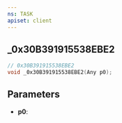 ```yaml
---
ns: TASK
apiset: client
---
```

## _0x30B391915538EBE2

```c
// 0x30B391915538EBE2
void _0x30B391915538EBE2(Any p0);
```


## Parameters
* **p0**: